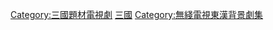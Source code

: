 [[Category:三國題材電視劇|Category:三國題材電視劇]]
[[Category:無綫電視魏晉南北朝背景劇集|‎三國]]
[[Category:無綫電視東漢背景劇集|Category:無綫電視東漢背景劇集]]